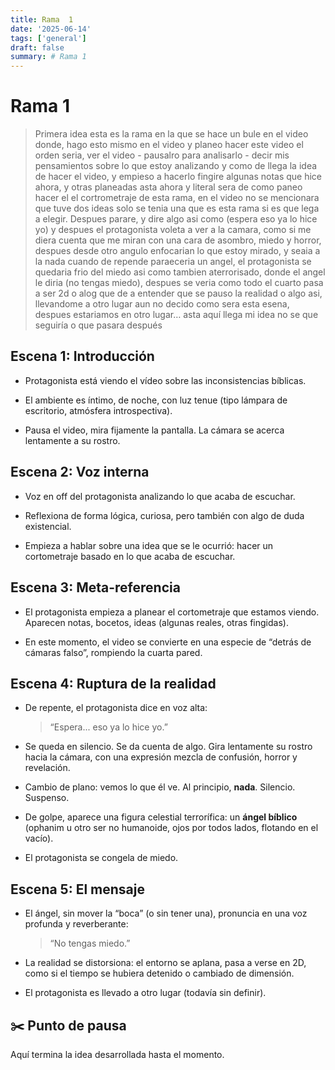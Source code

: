 ```yaml
---
title: Rama  1
date: '2025-06-14'
tags: ['general']
draft: false
summary: # Rama 1
---
```


# Rama 1

> Primera idea
esta es la rama en la que se hace un bule en el video donde, hago esto mismo en el video y planeo hacer este video el orden seria, ver el video - pausalro para analisarlo - decir mis pensamientos sobre lo que estoy analizando y como de llega la idea de hacer el video, y empieso a hacerlo fingire algunas notas que hice ahora, y otras planeadas asta ahora y literal sera de como paneo hacer el el cortrometraje de esta rama, en el video no se mencionara que tuve dos ideas solo se tenia una que es esta rama si es que lega a elegir. 
Despues parare, y dire algo asi como (espera eso ya lo hice yo) y despues el protagonista voleta a ver a la camara, como si me diera cuenta que me miran con una cara de asombro, miedo y horror, despues desde otro angulo enfocarian lo que estoy mirado, y seaia a la nada cuando de repende paraeceria un angel, el protagonista se quedaria frio del miedo asi como tambien aterrorisado, donde el angel le diria (no tengas miedo), despues se veria como todo el cuarto pasa a ser 2d o alog que de a entender que se pauso la realidad o algo asi, llevandome a otro lugar aun no decido como sera esta esena, despues estariamos en otro lugar…  asta aquí llega mi idea no se que seguiría o que pasara después 

## Escena 1: Introducción

- Protagonista está viendo el vídeo sobre las inconsistencias bíblicas.
    
- El ambiente es íntimo, de noche, con luz tenue (tipo lámpara de escritorio, atmósfera introspectiva).
    
- Pausa el video, mira fijamente la pantalla. La cámara se acerca lentamente a su rostro.
    

## Escena 2: Voz interna

- Voz en off del protagonista analizando lo que acaba de escuchar.
    
- Reflexiona de forma lógica, curiosa, pero también con algo de duda existencial.
    
- Empieza a hablar sobre una idea que se le ocurrió: hacer un cortometraje basado en lo que acaba de escuchar.
    

## Escena 3: Meta-referencia

- El protagonista empieza a planear el cortometraje que estamos viendo. Aparecen notas, bocetos, ideas (algunas reales, otras fingidas).
    
- En este momento, el video se convierte en una especie de “detrás de cámaras falso”, rompiendo la cuarta pared.
    

## Escena 4: Ruptura de la realidad

- De repente, el protagonista dice en voz alta:
    
    > “Espera... eso ya lo hice yo.”
    
- Se queda en silencio. Se da cuenta de algo. Gira lentamente su rostro hacia la cámara, con una expresión mezcla de confusión, horror y revelación.
    
- Cambio de plano: vemos lo que él ve. Al principio, **nada**. Silencio. Suspenso.
    
- De golpe, aparece una figura celestial terrorífica: un **ángel bíblico** (ophanim u otro ser no humanoide, ojos por todos lados, flotando en el vacío).
    
- El protagonista se congela de miedo.
    

## Escena 5: El mensaje

- El ángel, sin mover la “boca” (o sin tener una), pronuncia en una voz profunda y reverberante:
    
    > “No tengas miedo.”
    
- La realidad se distorsiona: el entorno se aplana, pasa a verse en 2D, como si el tiempo se hubiera detenido o cambiado de dimensión.
    
- El protagonista es llevado a otro lugar (todavía sin definir).
    

## ✂️ Punto de pausa

Aquí termina la idea desarrollada hasta el momento.